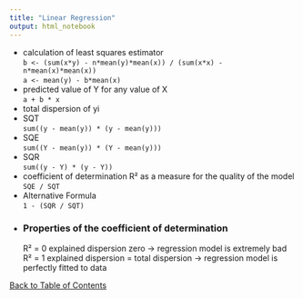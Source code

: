 ```yaml
---
title: "Linear Regression"
output: html_notebook
---
```


- calculation of least squares estimator <br>
`b <- (sum(x*y) - n*mean(y)*mean(x)) / (sum(x*x) - n*mean(x)*mean(x))` <br>
`a <- mean(y) - b*mean(x)`
- predicted value of Y for any value of X <br> `a + b * x`
- total dispersion of yi
- SQT <br> `sum((y - mean(y)) * (y - mean(y)))`
- SQE <br> `sum((Y - mean(y)) * (Y - mean(y)))`
- SQR <br>`sum((y - Y) * (y - Y))`
- coefficient of determination R² as a measure for the quality of the model <br>`SQE / SQT`
- Alternative Formula <br>`1 - (SQR / SQT)`
- ### Properties of the coefficient of determination
R² = 0 explained dispersion zero -> regression model is extremely bad
R² = 1 explained dispersion = total dispersion -> regression model is perfectly fitted to data

[Back to Table of Contents](../)